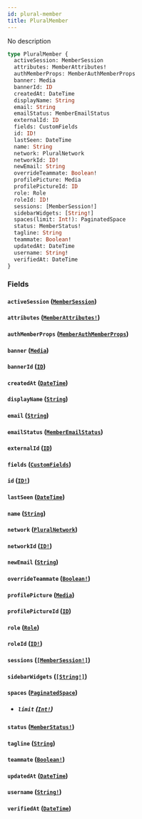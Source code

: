 ```yaml
---
id: plural-member
title: PluralMember
---
```


No description

```graphql
type PluralMember {
  activeSession: MemberSession
  attributes: MemberAttributes!
  authMemberProps: MemberAuthMemberProps
  banner: Media
  bannerId: ID
  createdAt: DateTime
  displayName: String
  email: String
  emailStatus: MemberEmailStatus
  externalId: ID
  fields: CustomFields
  id: ID!
  lastSeen: DateTime
  name: String
  network: PluralNetwork
  networkId: ID!
  newEmail: String
  overrideTeammate: Boolean!
  profilePicture: Media
  profilePictureId: ID
  role: Role
  roleId: ID!
  sessions: [MemberSession!]
  sidebarWidgets: [String!]
  spaces(limit: Int!): PaginatedSpace
  status: MemberStatus!
  tagline: String
  teammate: Boolean!
  updatedAt: DateTime
  username: String!
  verifiedAt: DateTime
}
```

### Fields

#### `activeSession` ([`MemberSession`](/graphql/objects/member-session))

#### `attributes` ([`MemberAttributes!`](/graphql/objects/member-attributes))

#### `authMemberProps` ([`MemberAuthMemberProps`](/graphql/objects/member-auth-member-props))

#### `banner` ([`Media`](/graphql/unions/media))

#### `bannerId` ([`ID`](/graphql/scalars/id))

#### `createdAt` ([`DateTime`](/graphql/scalars/date-time))

#### `displayName` ([`String`](/graphql/scalars/string))

#### `email` ([`String`](/graphql/scalars/string))

#### `emailStatus` ([`MemberEmailStatus`](/graphql/enums/member-email-status))

#### `externalId` ([`ID`](/graphql/scalars/id))

#### `fields` ([`CustomFields`](/graphql/objects/custom-fields))

#### `id` ([`ID!`](/graphql/scalars/id))

#### `lastSeen` ([`DateTime`](/graphql/scalars/date-time))

#### `name` ([`String`](/graphql/scalars/string))

#### `network` ([`PluralNetwork`](/graphql/objects/plural-network))

#### `networkId` ([`ID!`](/graphql/scalars/id))

#### `newEmail` ([`String`](/graphql/scalars/string))

#### `overrideTeammate` ([`Boolean!`](/graphql/scalars/boolean))

#### `profilePicture` ([`Media`](/graphql/unions/media))

#### `profilePictureId` ([`ID`](/graphql/scalars/id))

#### `role` ([`Role`](/graphql/objects/role))

#### `roleId` ([`ID!`](/graphql/scalars/id))

#### `sessions` ([`[MemberSession!]`](/graphql/objects/member-session))

#### `sidebarWidgets` ([`[String!]`](/graphql/scalars/string))

#### `spaces` ([`PaginatedSpace`](/graphql/objects/paginated-space))

- ##### `limit` ([`Int!`](/graphql/scalars/int))

#### `status` ([`MemberStatus!`](/graphql/enums/member-status))

#### `tagline` ([`String`](/graphql/scalars/string))

#### `teammate` ([`Boolean!`](/graphql/scalars/boolean))

#### `updatedAt` ([`DateTime`](/graphql/scalars/date-time))

#### `username` ([`String!`](/graphql/scalars/string))

#### `verifiedAt` ([`DateTime`](/graphql/scalars/date-time))
